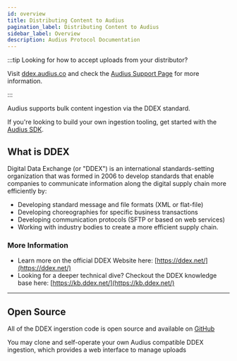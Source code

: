 ```yaml
---
id: overview
title: Distributing Content to Audius
pagination_label: Distributing Content to Audius
sidebar_label: Overview
description: Audius Protocol Documentation
---
```



:::tip Looking for how to accept uploads from your distributor?

Visit [ddex.audius.co](https://ddex.audius.co) and check the
[Audius Support Page](https://support.audius.co) for more information.

:::

Audius supports bulk content ingestion via the DDEX standard.

If you're looking to build your own ingestion tooling, get started with the [Audius SDK](../../developers/sdk/overview).

## What is DDEX

Digital Data Exchange (or "DDEX") is an international standards-setting organization that was formed
in 2006 to develop standards that enable companies to communicate information along the digital
supply chain more efficiently by:

- Developing standard message and file formats (XML or flat-file)
- Developing choreographies for specific business transactions
- Developing communication protocols (SFTP or based on web services)
- Working with industry bodies to create a more efficient supply chain.

### More Information

- Learn more on the official DDEX Website here: [https://ddex.net/](https://ddex.net/)
- Looking for a deeper technical dive? Checkout the DDEX knowledge base here:
  [https://kb.ddex.net/](https://kb.ddex.net/)

---

## Open Source

All of the DDEX ingerstion code is open source and available on
[GitHub](https://github.com/AudiusProject/audius-protocol/tree/main/packages/ddex)

You may clone and self-operate your own Audius compatible DDEX ingestion, which provides a web interface to manage uploads